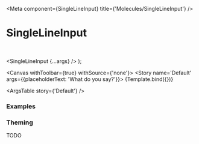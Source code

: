 

<Meta
  component={SingleLineInput}
  title={'Molecules/SingleLineInput'}
/>

# SingleLineInput

<br/>

  <SingleLineInput {...args} />
);

<Canvas withToolbar={true} withSource={'none'}>
  <Story name='Default' args={{placeholderText: 'What do you say?'}}>
    {Template.bind({})}
  </Story>
</Canvas>

<ArgsTable story={'Default'} />

### Examples


<Canvas>
  <Story name='Value'>
    <SingleLineInput value='Sample Text'/>
  </Story>
</Canvas>

<Canvas>
  <Story name='Input Message'>
    <SingleLineInput inputWrapperVariant='success' messageText='Success message' />
    <SingleLineInput inputWrapperVariant='error' messageText='Error message' />
    <SingleLineInput inputWrapperVariant='warning' messageText='Warning message' />
  </Story>
</Canvas>

<Canvas>
  <Story name='Disabled'>
    <SingleLineInput isEnabled={false} />
  </Story>
</Canvas>

### Theming

TODO
